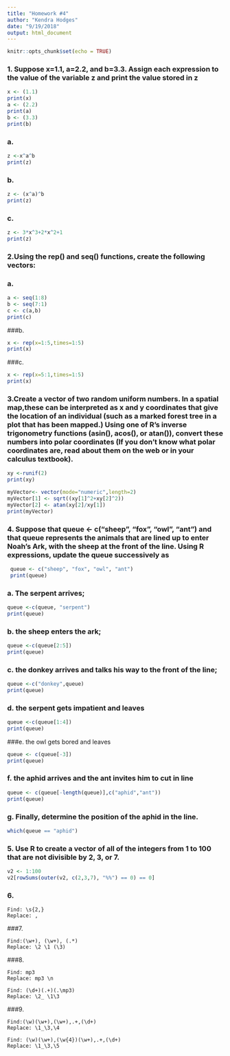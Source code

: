 ```yaml
---
title: "Homework #4"
author: "Kendra Hodges"
date: "9/19/2018"
output: html_document
---
```


```r
knitr::opts_chunk$set(echo = TRUE)
```
### 1. Suppose x=1.1, a=2.2, and b=3.3. Assign each expression to the value of the variable z and print the value stored in z
```r
x <- (1.1)
print(x)
a <- (2.2)
print(a)
b <- (3.3)
print(b)

```

### a. 

``` r
z <-x^a^b
print(z)

```

### b.

```r

z <- (x^a)^b
print(z)

```

### c.

```r
z <- 3*x^3+2*x^2+1
print(z)

```
### 2.Using the rep() and seq() functions, create the following vectors:

### a.

```r

a <- seq(1:8)
b <- seq(7:1)
c <- c(a,b)
print(c)

```

###b.

``` r
x <- rep(x=1:5,times=1:5)
print(x)

```

###c.

```r

x <- rep(x=5:1,times=1:5)
print(x)

```

### 3.Create a vector of two random uniform numbers. In a spatial map,these can be interpreted as x and y coordinates that give the location of an individual (such as a marked forest tree in a plot that has been mapped.) Using one of R's inverse trigonometry functions (asin(), acos(), or atan()), convert these numbers into polar coordinates (If you don’t know what polar coordinates are, read about them on the web or in your calculus textbook).

``` r
xy <-runif(2)
print(xy)

myVector<- vector(mode="numeric",length=2)
myVector[1] <- sqrt((xy[1]^2+xy[2]^2))
myVector[2] <- atan(xy[2]/xy[1])
print(myVector)

```

### 4. Suppose that queue <- c("sheep", "fox", "owl", "ant") and that queue represents the animals that are lined up to enter Noah’s Ark, with the sheep at the front of the line. Using R expressions, update the queue successively as

```r
 queue <- c("sheep", "fox", "owl", "ant")
 print(queue)

```

### a. The serpent arrives;

```r
 
queue <-c(queue, "serpent")
print(queue)

``` 
### b. the sheep enters the ark;
 
 ```r
queue <-c(queue[2:5])
print(queue)

```

### c. the donkey arrives and talks his way to the front of the line;

```r
queue <-c("donkey",queue)
print(queue)

```

### d. the serpent gets impatient and leaves

```r
queue <-c(queue[1:4])
print(queue)

```

###e. the owl gets bored and leaves

```r

queue <- c(queue[-3])
print(queue)

```

### f. the aphid arrives  and the ant invites him to cut in line

```r

queue <- c(queue[-length(queue)],c("aphid","ant"))
print(queue)

```

### g. Finally, determine the position of the aphid in the line.

```r
which(queue == "aphid")

```

### 5. Use R to create a vector of all of the integers from 1 to 100 that are not divisible by 2, 3, or 7.

```r
v2 <- 1:100
v2[rowSums(outer(v2, c(2,3,7), "%%") == 0) == 0]

```

### 6.

```
Find: \s{2,}
Replace: ,
```
###7.

```
Find:(\w+), (\w+), (.*)
Replace: \2 \1 (\3)

```

###8.

```
Find: mp3
Replace: mp3 \n

Find: (\d+)(.+)(.\mp3)
Replace: \2_ \1\3

```
###9.

```
Find:(\w)(\w+),(\w+),.+,(\d+)
Replace: \1_\3,\4

Find: (\w)(\w+),(\w{4})(\w+),.+,(\d+)
Replace: \1_\3,\5

```

